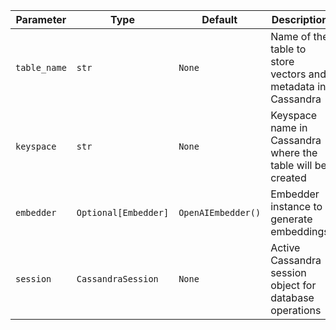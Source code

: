 | Parameter    | Type                 | Default            | Description                                                  |
| ------------ | -------------------- | ------------------ | ------------------------------------------------------------ |
| `table_name` | `str`                | `None`             | Name of the table to store vectors and metadata in Cassandra |
| `keyspace`   | `str`                | `None`             | Keyspace name in Cassandra where the table will be created   |
| `embedder`   | `Optional[Embedder]` | `OpenAIEmbedder()` | Embedder instance to generate embeddings                     |
| `session`    | `CassandraSession`   | `None`             | Active Cassandra session object for database operations      |
